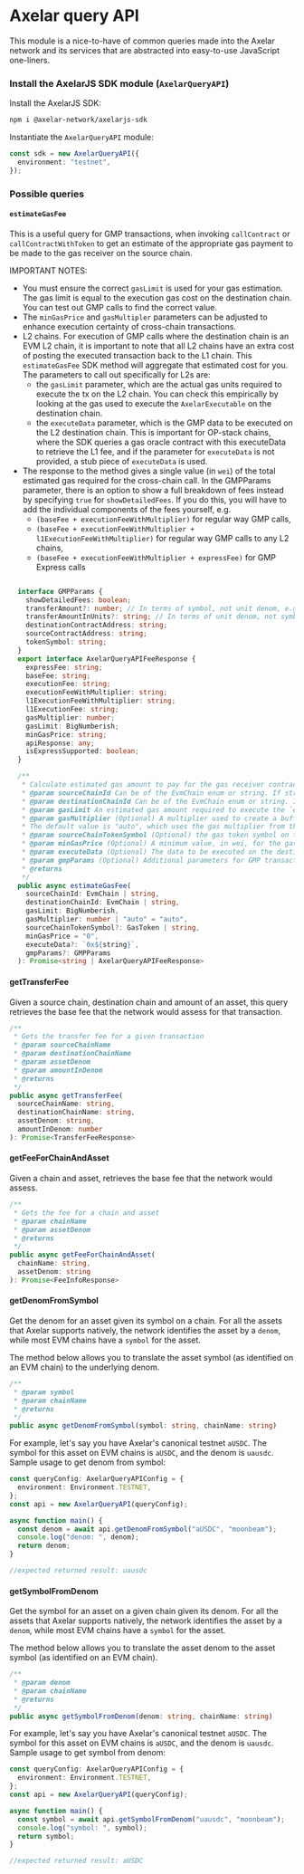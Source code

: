 # Axelar query API

This module is a nice-to-have of common queries made into the Axelar network and its services that are abstracted into easy-to-use JavaScript one-liners.

### Install the AxelarJS SDK module (`AxelarQueryAPI`)

Install the AxelarJS SDK:

```bash
npm i @axelar-network/axelarjs-sdk
```

Instantiate the `AxelarQueryAPI` module:

```ts
const sdk = new AxelarQueryAPI({
  environment: "testnet",
});
```

### Possible queries

#### `estimateGasFee`

This is a useful query for GMP transactions, when invoking `callContract` or `callContractWithToken` to get an estimate of the appropriate gas payment to be made to the gas receiver on the source chain.

IMPORTANT NOTES:

- You must ensure the correct `gasLimit` is used for your gas estimation. The gas limit is equal to the execution gas cost on the destination chain. You can test out GMP calls to find the correct value.
- The `minGasPrice` and `gasMultipler` parameters can be adjusted to enhance execution certainty of cross-chain transactions.
- L2 chains. For execution of GMP calls where the destination chain is an EVM L2 chain, it is important to note that all L2 chains have an extra cost of posting the executed transaction back to the L1 chain. This `estimateGasFee` SDK method will aggregate that estimated cost for you. The parameters to call out specifically for L2s are:
  - the `gasLimit` parameter, which are the actual gas units required to execute the tx on the L2 chain. You can check this empirically by looking at the gas used to execute the `AxelarExecutable` on the destination chain.
  - the `executeData` parameter, which is the GMP data to be executed on the L2 destination chain. This is important for OP-stack chains, where the SDK queries a gas oracle contract with this executeData to retrieve the L1 fee, and if the parameter for `executeData` is not provided, a stub piece of `executeData` is used.
- The response to the method gives a single value (in `wei`) of the total estimated gas required for the cross-chain call. In the GMPParams parameter, there is an option to show a full breakdown of fees instead by specifying `true` for `showDetailedFees`. If you do this, you will have to add the individual components of the fees yourself, e.g.
  - `(baseFee + executionFeeWithMultiplier)` for regular way GMP calls,
  - `(baseFee + executionFeeWithMultiplier + l1ExecutionFeeWithMultiplier)` for regular way GMP calls to any L2 chains,
  - `(baseFee + executionFeeWithMultiplier + expressFee)` for GMP Express calls

```ts

  interface GMPParams {
    showDetailedFees: boolean;
    transferAmount?: number; // In terms of symbol, not unit denom, e.g. use 1 for 1 axlUSDC, not 1000000
    transferAmountInUnits?: string; // In terms of unit denom, not symbol, e.g. use 1000000 for 1 axlUSDC, not 1
    destinationContractAddress: string;
    sourceContractAddress: string;
    tokenSymbol: string;
  }
  export interface AxelarQueryAPIFeeResponse {
    expressFee: string;
    baseFee: string;
    executionFee: string;
    executionFeeWithMultiplier: string;
    l1ExecutionFeeWithMultiplier: string;
    l1ExecutionFee: string;
    gasMultiplier: number;
    gasLimit: BigNumberish;
    minGasPrice: string;
    apiResponse: any;
    isExpressSupported: boolean;
  }

  /**
   * Calculate estimated gas amount to pay for the gas receiver contract.
   * @param sourceChainId Can be of the EvmChain enum or string. If string, should try to generalize to use the CHAINS constants (e.g. CHAINS.MAINNET.ETHEREUM)
   * @param destinationChainId Can be of the EvmChain enum or string. If string, should try to generalize to use the CHAINS constants (e.g. CHAINS.MAINNET.ETHEREUM)
   * @param gasLimit An estimated gas amount required to execute the `execute` or `executeWithToken` function.
   * @param gasMultiplier (Optional) A multiplier used to create a buffer above the calculated gas fee, to account for potential slippage throughout tx execution, e.g. 1.1 = 10% buffer. supports up to 3 decimal places
   * The default value is "auto", which uses the gas multiplier from the fee response
   * @param sourceChainTokenSymbol (Optional) the gas token symbol on the source chain.
   * @param minGasPrice (Optional) A minimum value, in wei, for the gas price on the destination chain that is used to override the estimated gas price if it falls below this specified value.
   * @param executeData (Optional) The data to be executed on the destination chain. It's recommended to specify it if the destination chain is an L2 chain to calculate more accurate gas fee.
   * @param gmpParams (Optional) Additional parameters for GMP transactions, including the ability to see a detailed view of the fee response
   * @returns
   */
  public async estimateGasFee(
    sourceChainId: EvmChain | string,
    destinationChainId: EvmChain | string,
    gasLimit: BigNumberish,
    gasMultiplier: number | "auto" = "auto",
    sourceChainTokenSymbol?: GasToken | string,
    minGasPrice = "0",
    executeData?: `0x${string}`,
    gmpParams?: GMPParams
  ): Promise<string | AxelarQueryAPIFeeResponse>
```

#### getTransferFee

Given a source chain, destination chain and amount of an asset, this query retrieves the base fee that the network would assess for that transaction.

```ts
/**
 * Gets the transfer fee for a given transaction
 * @param sourceChainName
 * @param destinationChainName
 * @param assetDenom
 * @param amountInDenom
 * @returns
 */
public async getTransferFee(
  sourceChainName: string,
  destinationChainName: string,
  assetDenom: string,
  amountInDenom: number
): Promise<TransferFeeResponse>
```

#### getFeeForChainAndAsset

Given a chain and asset, retrieves the base fee that the network would assess.

```ts
/**
 * Gets the fee for a chain and asset
 * @param chainName
 * @param assetDenom
 * @returns
 */
public async getFeeForChainAndAsset(
  chainName: string,
  assetDenom: string
): Promise<FeeInfoResponse>
```

#### getDenomFromSymbol

Get the denom for an asset given its symbol on a chain. For all the assets that Axelar supports natively, the network identifies the asset by a `denom`, while most EVM chains have a `symbol` for the asset.

The method below allows you to translate the asset symbol (as identified on an EVM chain) to the underlying denom.

```ts
/**
 * @param symbol
 * @param chainName
 * @returns
 */
public async getDenomFromSymbol(symbol: string, chainName: string)
```

For example, let's say you have Axelar's canonical testnet `aUSDC`. The symbol for this asset on EVM chains is `aUSDC`, and the denom is `uausdc`. Sample usage to get denom from symbol:

```ts
const queryConfig: AxelarQueryAPIConfig = {
  environment: Environment.TESTNET,
};
const api = new AxelarQueryAPI(queryConfig);

async function main() {
  const denom = await api.getDenomFromSymbol("aUSDC", "moonbeam");
  console.log("denom: ", denom);
  return denom;
}

//expected returned result: uausdc
```

#### getSymbolFromDenom

Get the symbol for an asset on a given chain given its denom. For all the assets that Axelar supports natively, the network identifies the asset by a `denom`, while most EVM chains have a `symbol` for the asset.

The method below allows you to translate the asset denom to the asset symbol (as identified on an EVM chain).

```ts
/**
 * @param denom
 * @param chainName
 * @returns
 */
public async getSymbolFromDenom(denom: string, chainName: string)
```

For example, let's say you have Axelar's canonical testnet `aUSDC`. The symbol for this asset on EVM chains is `aUSDC`, and the denom is `uausdc`. Sample usage to get symbol from denom:

```ts
const queryConfig: AxelarQueryAPIConfig = {
  environment: Environment.TESTNET,
};
const api = new AxelarQueryAPI(queryConfig);

async function main() {
  const symbol = await api.getSymbolFromDenom("uausdc", "moonbeam");
  console.log("symbol: ", symbol);
  return symbol;
}

//expected returned result: aUSDC
```
